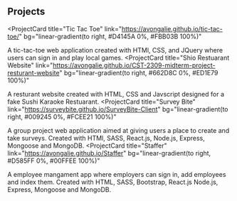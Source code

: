 ## Projects

<ProjectCard
  title="Tic Tac Toe"
  link="https://avongalie.github.io/tic-tac-toe/"
  bg="linear-gradient(to right, #D4145A 0%, #FBB03B 100%)"
>
  A tic-tac-toe web application created with HTMl, CSS, and JQuery where users can sign in and play local games.
</ProjectCard>
<ProjectCard
  title="Shio Restuarant Website"
  link="https://avongalie.github.io/CST-2309-midterm-project-resturant-website"
  bg="linear-gradient(to right, #662D8C 0%, #ED1E79 100%)"
>
  A resturant website created with HTML, CSS and Javscript designed for a fake Sushi Karaoke Restuarant.
</ProjectCard>
<ProjectCard
  title="Survey Bite"
  link="https://surveybite.github.io/SurveyBite-Client"
  bg="linear-gradient(to right, #009245 0%, #FCEE21 100%)"
>
  A group project web application aimed at giving users a place to create and take surveys. Created with HTMl, SASS, React.js, Node.js, Express, Mongoose and MongoDB.
</ProjectCard>
<ProjectCard
  title="Staffer"
  link="https://avongalie.github.io/Staffer"
  bg="linear-gradient(to right, #D585FF 0%, #00FFEE 100%)"
>
  A employee mangament app where employers can sign in, add employees and index them. Created with HTML, SASS, Bootstrap, React.js Node.js, Express, Mongoose and MongoDB.
</ProjectCard>
